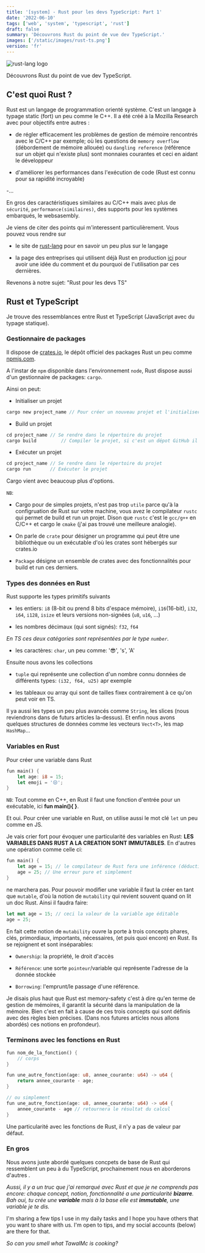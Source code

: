 ```yaml
---
title: '[system] - Rust pour les devs TypeScript: Part 1'
date: '2022-06-10'
tags: ['web', 'system', 'typescript', 'rust']
draft: false
summary: 'Découvrons Rust du point de vue dev TypeScript.'
images: ['/static/images/rust-ts.png']
version: 'fr'
---
```


![rust-lang logo](/static/images/rust-ts.png)

Découvrons Rust du point de vue dev TypeScript.

## C'est quoi Rust ?

Rust est un langage de programmation orienté système. C'est un langage à typage static (fort) un peu comme
le C++. Il a été créé à la Mozilla Research avec pour objectifs entre autres :

- de régler efficacement les problèmes de gestion de mémoire rencontrés avec le C/C++ par exemple;
  où les questions de `memory overflow` (débordement de mémoire allouée) ou `dangling reference`
  (référence sur un objet qui n'existe plus) sont monnaies courantes et ceci en aidant le développeur

- d'améliorer les performances dans l'exécution de code (Rust est connu pour sa rapidité incroyable)

-...

En gros des caractéristiques similaires au C/C++ mais avec plus de `sécurité`, `performance(similaires)`, des
supports pour les systèmes embarqués, le websasembly.

Je viens de citer des points qui m'interessent particulièrement. Vous pouvez vous rendre sur

- le site de [rust-lang](https://www.rust-lang.org/) pour en savoir un peu plus sur le langage

- la page des entreprises qui utilisent déjà Rust en production [ici](https://www.rust-lang.org/production/users)
  pour avoir une idée du comment et du pourquoi de l'utilisation par ces dernières.

Revenons à notre sujet: "Rust pour les devs TS"

## Rust et TypeScript

Je trouve des ressemblances entre Rust et TypeScript (JavaScript avec du typage statique).

### Gestionnaire de packages

Il dispose de [crates.io](https://crates.io/), le dépôt officiel des packages Rust un peu comme [npmjs.com](https://www.npmjs.com/).

A l'instar de `npm` disponible dans l'environnement `node`, Rust dispose aussi d'un gestionnaire de packages: `cargo`.

Ainsi on peut:

- Initialiser un projet

```rust
cargo new project_name // Pour créer un nouveau projet et l'initialiser
```

- Build un projet

```rust
cd project_name // Se rendre dans le répertoire du projet
cargo build 		// Compiler le projet, si c'est un dépot GitHub il installe les dépendances et compile
```

- Exécuter un projet

```rust
cd project_name // Se rendre dans le répertoire du projet
cargo run 		// Exécuter le projet
```

Cargo vient avec beaucoup plus d'options.

`NB`:

- Cargo pour de simples projets, n'est pas trop `utile` parce qu'à la configruation de Rust sur votre machine, vous
  avez le compilateur `rustc` qui permet de build et run un projet. Dison que `rustc` c'est le `gcc/g++` en C/C++ et
  cargo le `cmake` (j'ai pas trouvé une meilleure analogie).

- On parle de `crate` pour désigner un programme qui peut être une bibliothèque ou un exécutable d'où les crates sont hébergés sur crates.io

- `Package` désigne un ensemble de crates avec des fonctionnalités pour build et run ces derniers.

### Types des données en Rust

Rust supporte les types primitifs suivants

- les entiers: `i8` (8-bit ou prend 8 bits d'espace mémoire), `i16`(16-bit), `i32`, `i64`, `i128`, `isize` et leurs versions non-signées (`u8`, `u16`, ...)

- les nombres décimaux (qui sont signés): `f32`, `f64`

_En TS ces deux catégories sont représentées par le type `number`._

- les caractères: `char`, un peu comme: '😎', 's', 'A'

Ensuite nous avons les collections

- `tuple` qui représente une collection d'un nombre connu données de différents types: `(i32, f64, u25)` apr exemple

- les tableaux ou array qui sont de tailles fixex contrairement à ce qu'on peut voir en TS.

Il ya aussi les types un peu plus avancés comme `String`, les slices (nous reviendrons dans de futurs articles la-dessus).
Et enfin nous avons quelques structures de données comme les vecteurs `Vect<T>`, les map `HashMap`...

### Variables en Rust

Pour créer une variable dans Rust

```rust
fun main() {
	let age: i8 = 15;
	let emoji = '😒';
}
```

`NB`: Tout comme en C++, en Rust il faut une fonction d'entrée pour un exécutable, ici **fun main(){ }**.

Et oui. Pour créer une variable en Rust, on utilise aussi le mot clé `let` un peu comme en JS.

Je vais crier fort pour évoquer une particularité des variables en Rust: **LES VARIABLES DANS RUST A LA CREATION SONT IMMUTABLES**.
En d'autres une opération comme celle ci:

```rust
fun main() {
	let age = 15; // le compilateur de Rust fera une inférence (déduction) de type ici
	age = 25; // Une erreur pure et simplement
}
```

ne marchera pas. Pour pouvoir modifier une variable il faut la créer en tant que `mutable`, d'où la notion de
`mutability` qui revient souvent quand on lit un doc Rust. Ainsi il faudra faire:

```rust
let mut age = 15; // ceci la valeur de la variable age éditable
age = 25;
```

En fait cette notion de `mutability` ouvre la porte à trois concepts phares, clés, primordiaux, importants, nécessaires,
(et puis quoi encore) en Rust. Ils se rejoignent et sont inséparables:

- `Ownership`: la propriété, le droit d'accès

- `Référence`: une sorte `pointeur`/variable qui représente l'adresse de la donnée stockée

- `Borrowing`: l'emprunt/le passage d'une référence.

Je disais plus haut que Rust est memory-safety c'est à dire qu'en terme de gestion de mémoires, il garantit la sécurité dans la manipulation de la mémoire.
Bien c'est en fait à cause de ces trois concepts qui sont définis avec des règles bien précises. (Dans nos futures articles nous allons abordés)
ces notions en profondeur).

### Terminons avec les fonctions en Rust

```rust
fun nom_de_la_fonction() {
	// corps
}

fun une_autre_fonction(age: u8, annee_courante: u64) -> u64 {
	return annee_courante - age;
}

// ou simplement
fun une_autre_fonction(age: u8, annee_courante: u64) -> u64 {
	annee_courante - age // retournera le résultat du calcul
}
```

Une particularité avec les fonctions de Rust, il n'y a pas de valeur par défaut.

### En gros

Nous avons juste abordé quelques concpets de base de Rust qui ressemblent un peu à du TypeScript,
prochainement nous en aborderons d'autres .

_Aussi, il y a un truc que j'ai remarqué avec Rust et que je ne comprends pas encore: chaque concept, notion, fonctionnalité a une particularité **bizarre**. Bah oui, tu crée une **variable** mais à la base elle est **immutable**, une variable je te dis._

I'm sharing a few tips I use in my daily tasks and I hope you have others that you want to share with us. I'm open to tips, and my social accounts (below) are there for that.

_So can you smell what TawalMc is cooking?_
